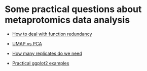 # Some practical questions about metaprotomics data analysis

* [How to deal with function redundancy](./how_to_deal_with_function_redundancy.html)
 
* [UMAP vs PCA](umap_dimention_reduction_demo.html)

* [How many replicates do we need](how_many_replicates_needed.html)

* [Practical ggplot2 examples](Practical_examples_of_ggplot2.html)
 
